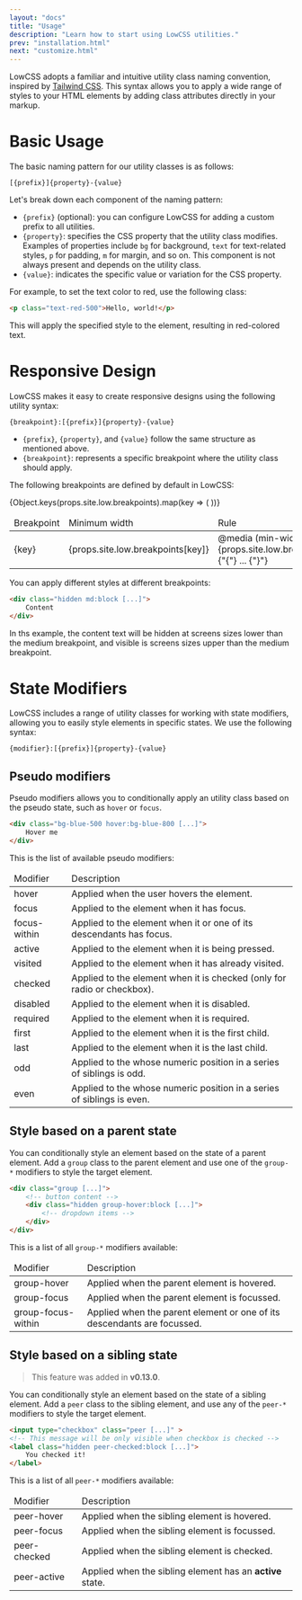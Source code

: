 ```yaml
---
layout: "docs"
title: "Usage"
description: "Learn how to start using LowCSS utilities."
prev: "installation.html"
next: "customize.html"
---
```


LowCSS adopts a familiar and intuitive utility class naming convention, inspired by [Tailwind CSS](https://www.tailwindcss.com). This syntax allows you to apply a wide range of styles to your HTML elements by adding class attributes directly in your markup.

<Separator />

# Basic Usage

The basic naming pattern for our utility classes is as follows:

```
[{prefix}]{property}-{value}
```

Let's break down each component of the naming pattern:

- `{prefix}` (optional): you can configure LowCSS for adding a custom prefix to all utilities.
- `{property}`: specifies the CSS property that the utility class modifies. Examples of properties include `bg` for background, `text` for text-related styles, `p` for padding, `m` for margin, and so on. This component is not always present and depends on the utility class.
- `{value}`: indicates the specific value or variation for the CSS property. 

For example, to set the text color to red, use the following class:

```html
<p class="text-red-500">Hello, world!</p>
```

This will apply the specified style to the element, resulting in red-colored text.

<Separator />

# Responsive Design

LowCSS makes it easy to create responsive designs using the following utility syntax: 

```
{breakpoint}:[{prefix}]{property}-{value}
```

- `{prefix}`, `{property}`, and `{value}` follow the same structure as mentioned above.
- `{breakpoint}`: represents a specific breakpoint where the utility class should apply. 

The following breakpoints are defined by default in LowCSS:

<table className="w-full leading-normal text-sm">
    <thead>
        <tr className="">
            <td className="p-4 font-medium text-gray-700">Breakpoint</td>
            <td className="p-4 font-medium text-gray-700">Minimum width</td>
            <td className="p-4 font-medium text-gray-700">Rule</td>
        </tr>
    </thead>
    <tbody>
        {Object.keys(props.site.low.breakpoints).map(key => (
        <tr key={key} className="border-t border-gray-200 hover:bg-gray-50">
            <td className="p-4 font-mono font-bold text-gray-900">{key}</td>
            <td className="p-4 font-mono text-gray-800">{props.site.low.breakpoints[key]}</td>
            <td className="p-4 font-mono font-bold text-gray-900">
                @media (min-width: {props.site.low.breakpoints[key]}) {"{"} ... {"}"}
            </td>
        </tr>
        ))}
    </tbody>
</table>

You can apply different styles at different breakpoints:

```html
<div class="hidden md:block [...]">
    Content
</div>
```

In ths example, the content text will be hidden at screens sizes lower than the medium breakpoint, and visible is screens sizes upper than the medium breakpoint.

<Separator />

# State Modifiers

LowCSS includes a range of utility classes for working with state modifiers, allowing you to easily style elements in specific states. We use the following syntax:

```
{modifier}:[{prefix}]{property}-{value}
```

## Pseudo modifiers

Pseudo modifiers allows you to conditionally apply an utility class based on the pseudo state, such as `hover` or `focus`.

```html
<div class="bg-blue-500 hover:bg-blue-800 [...]">
    Hover me
</div>
```

This is the list of available pseudo modifiers:

<table className="w-full leading-normal text-sm">
    <thead>
        <tr className="">
            <td className="p-4 font-medium text-gray-700">Modifier</td>
            <td className="p-4 font-medium text-gray-700">Description</td>
        </tr>
    </thead>
    <tbody>
        <tr className="border-t border-gray-200 hover:bg-gray-50">
            <td className="p-4 font-bold font-mono text-gray-900">hover</td>
            <td className="p-4 text-gray-800">Applied when the user hovers the element.</td>
        </tr>
        <tr className="border-t border-gray-200 hover:bg-gray-50">
            <td className="p-4 font-bold font-mono text-gray-900">focus</td>
            <td className="p-4 text-gray-800">Applied to the element when it has focus.</td>
        </tr>
        <tr className="border-t border-gray-200 hover:bg-gray-50">
            <td className="p-4 font-bold font-mono text-gray-900">focus-within</td>
            <td className="p-4 text-gray-800">Applied to the element when it or one of its descendants has focus.</td>
        </tr>
        <tr className="border-t border-gray-200 hover:bg-gray-50">
            <td className="p-4 font-bold font-mono text-gray-900">active</td>
            <td className="p-4 text-gray-800">Applied to the element when it is being pressed.</td>
        </tr>
        <tr className="border-t border-gray-200 hover:bg-gray-50">
            <td className="p-4 font-bold font-mono text-gray-900">visited</td>
            <td className="p-4 text-gray-800">Applied to the element when it has already visited.</td>
        </tr>
        <tr className="border-t border-gray-200 hover:bg-gray-50">
            <td className="p-4 font-bold font-mono text-gray-900">checked</td>
            <td className="p-4 text-gray-800">Applied to the element when it is checked (only for radio or checkbox).</td>
        </tr>
        <tr className="border-t border-gray-200 hover:bg-gray-50">
            <td className="p-4 font-bold font-mono text-gray-900">disabled</td>
            <td className="p-4 text-gray-800">Applied to the element when it is disabled.</td>
        </tr>
        <tr className="border-t border-gray-200 hover:bg-gray-50">
            <td className="p-4 font-bold font-mono text-gray-900">required</td>
            <td className="p-4 text-gray-800">Applied to the element when it is required.</td>
        </tr>
        <tr className="border-t border-gray-200 hover:bg-gray-50">
            <td className="p-4 font-bold font-mono text-gray-900">first</td>
            <td className="p-4 text-gray-800">Applied to the element when it is the first child.</td>
        </tr>
        <tr className="border-t border-gray-200 hover:bg-gray-50">
            <td className="p-4 font-bold font-mono text-gray-900">last</td>
            <td className="p-4 text-gray-800">Applied to the element when it is the last child.</td>
        </tr>
        <tr className="border-t border-gray-200 hover:bg-gray-50">
            <td className="p-4 font-bold font-mono text-gray-900">odd</td>
            <td className="p-4 text-gray-800">Applied to the whose numeric position in a series of siblings is odd.</td>
        </tr>
        <tr className="border-t border-gray-200 hover:bg-gray-50">
            <td className="p-4 font-bold font-mono text-gray-900">even</td>
            <td className="p-4 text-gray-800">Applied to the whose numeric position in a series of siblings is even.</td>
        </tr>
    </tbody>
</table>

## Style based on a parent state

You can conditionally style an element based on the state of a parent element. Add a `group` class to the parent element and use one of the `group-*` modifiers to style the target element.

```html
<div class="group [...]">
    <!-- button content -->
    <div class="hidden group-hover:block [...]">
        <!-- dropdown items -->
    </div>
</div>
```

This is a list of all `group-*` modifiers available:

<table className="w-full leading-normal text-sm">
    <thead>
        <tr className="">
            <td className="p-4 font-medium text-gray-700">Modifier</td>
            <td className="p-4 font-medium text-gray-700">Description</td>
        </tr>
    </thead>
    <tbody>
        <tr className="border-t border-gray-200 hover:bg-gray-50">
            <td className="p-4 font-bold font-mono text-gray-900">group-hover</td>
            <td className="p-4 text-gray-800">Applied when the parent element is hovered.</td>
        </tr>
        <tr className="border-t border-gray-200 hover:bg-gray-50">
            <td className="p-4 font-bold font-mono text-gray-900">group-focus</td>
            <td className="p-4 text-gray-800">Applied when the parent element is focussed.</td>
        </tr>
        <tr className="border-t border-gray-200 hover:bg-gray-50">
            <td className="p-4 font-bold font-mono text-gray-900">group-focus-within</td>
            <td className="p-4 text-gray-800">Applied when the parent element or one of its descendants are focussed.</td>
        </tr>
    </tbody>
</table>

## Style based on a sibling state

> This feature was added in **v0.13.0**.

You can conditionally style an element based on the state of a sibling element. Add a `peer` class to the sibling element, and use any of the `peer-*` modifiers to style the target element.

```html
<input type="checkbox" class="peer [...]" >
<!-- This message will be only visible when checkbox is checked -->
<label class="hidden peer-checked:block [...]">
    You checked it!
</label>
```

This is a list of all `peer-*` modifiers available:

<table className="w-full leading-normal text-sm">
    <thead>
        <tr className="">
            <td className="p-4 font-medium text-gray-700">Modifier</td>
            <td className="p-4 font-medium text-gray-700">Description</td>
        </tr>
    </thead>
    <tbody>
        <tr className="border-t border-gray-200 hover:bg-gray-50">
            <td className="p-4 font-bold font-mono text-gray-900">peer-hover</td>
            <td className="p-4 text-gray-800">Applied when the sibling element is hovered.</td>
        </tr>
        <tr className="border-t border-gray-200 hover:bg-gray-50">
            <td className="p-4 font-bold font-mono text-gray-900">peer-focus</td>
            <td className="p-4 text-gray-800">Applied when the sibling element is focussed.</td>
        </tr>
        <tr className="border-t border-gray-200 hover:bg-gray-50">
            <td className="p-4 font-bold font-mono text-gray-900">peer-checked</td>
            <td className="p-4 text-gray-800">Applied when the sibling element is checked.</td>
        </tr>
        <tr className="border-t border-gray-200 hover:bg-gray-50">
            <td className="p-4 font-bold font-mono text-gray-900">peer-active</td>
            <td className="p-4 text-gray-800">Applied when the sibling element has an <b>active</b> state.</td>
        </tr>
    </tbody>
</table>
